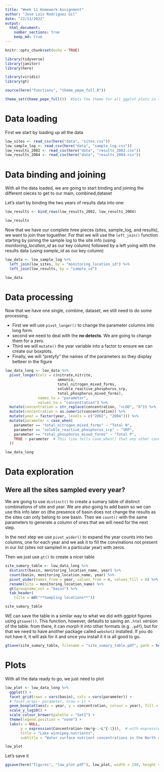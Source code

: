 ```yaml
---
title: "Week 11 Homework Assignment"
author: "Jose Luis Rodriguez Gil"
date: "22/11/2022"
output: 
  html_document:
    number_sections: true
    keep_md: true
---
```


```r
knitr::opts_chunk$set(echo = TRUE)
```

```r

library(tidyverse)
library(janitor)
library(here)

library(viridis)
library(gt)

```


```r

source(here("functions", "theme_pepe_full.R"))

theme_set(theme_pepe_full())  #Sets the theme for all ggplot plots in this .Rmd file (no need to call it in the plot itself)

```

# Data loading

First we start by loading up all the data

```r

low_sites <- read_csv(here("data", "sites.csv"))
low_sample_log <- read_csv(here("data", "sample_log.csv"))
low_results_2002 <- read_csv(here("data", "results_2002.csv"))
low_results_2004 <- read_csv(here("data", "results_2004.csv"))

```

# Data binding and joining

With all the data loaded, we are going to start binding and joining the different oieces to get to our main, combined,dataset

Let's start by binding the two years of results data into one:

```r

low_results <- bind_rows(low_results_2002, low_results_2004)

low_results

```

Now that we have our complete hree pieces (sites, sample_log, and results), we want to join thse toguether. For that we will use the `left_join()` function starting by joining the sample log to the site info (using *monitoring_location_id* as our key column) followed by a left yoing with the results data (using *sample_id* as our key column)

```r

low_data <- low_sample_log %>% 
  left_join(low_sites, by = "monitoring_location_id") %>% 
  left_join(low_results, by = "sample_id")

low_data

```

# Data processing

Now that we have one single, combine, dataset, we still need to do some processing. 

- First we will use `pivot_longer()` to change the parameter columns into long form.
- second we need to deal with the **no detects**. We are going to change them for a zero.
- Third we will `mutate()` the year variable into a factor to ensure we can create our boxplots.
- Finally, we will "pretyfy" the names of the parameters so they display betteer in the figure

```r

low_data_long <- low_data %>% 
  pivot_longer(cols = c(nitrate,nitrite,
                        ammonia,
                        total_nitrogen_mixed_forms,
                        soluble_reactive_phosphorus_srp,
                        total_phosphorus_mixed_forms),
               names_to = "parameter",
               values_to = "concentration") %>% 
  mutate(concentration = str_replace(concentration, "<LOD", "0")) %>% 
  mutate(concentration = as.numeric(concentration)) %>% 
  mutate(year = factor(year, levels = c("2002", "2004"))) %>% 
  mutate(parameter = case_when(
    parameter == "total_nitrogen_mixed_forms" ~ "Total N",
    parameter == "soluble_reactive_phosphorus_srp" ~ "SRP",
    parameter == "total_phosphorus_mixed_forms" ~ "Total P",
    TRUE ~ parameter  # This line tells case_when() that any other case just gets whatever value parameter had already
  ))

low_data_long

```

# Data exploration

## Were all the sites sampled every year?

We are going to use `distinct()` to create a sumary table of distinct combinations of site and year. We are also going to add basin so we can use this info later on (the presence of basin does not change the results as the sites can only belong to one basin. Then we `count()` with the same parameters to generate a column of ones that we will need for the next step.

In the next step we use `pivot_wider()` to expand the year counts into two columns, one for each year and we ask it to fill the convinations not present in our list (sites not sampled in a particular year) with zeros.

Then we just use `gt()` to create a nicer table

```r

site_sumary_table <- low_data_long %>% 
  distinct(basin, monitoring_location_name, year) %>% 
  count(basin, monitoring_location_name, year) %>% 
  pivot_wider(names_from = year, values_from = n, values_fill = 0) %>% 
  rename(Site = monitoring_location_name) %>% 
  gt(groupname_col = "basin") %>% 
  tab_header(
    title = md("**Sampling locations**"))

site_sumary_table

```

WE can save the table in a similar way to what we did with ggplot figures using `gtsave(()`. This function, however, defaults to saving an `.html` version of the table. from there, it can morph it into other formats (e.g. `.pdf`), but for that we need to have another package called `webshot2` installed. If you do not have it, it will ask for it and once you install it it is all good to go.

```r
gtsave(site_sumary_table, filename = "site_sumary_table.pdf", path = here("figures"))
```

# Plots

With all the data ready to go, we just need to plot

```r

low_plot <- low_data_long %>% 
  ggplot() +
  facet_grid(rows = vars(basin), cols = vars(parameter)) +
  # facet_wrap(~ parameter, nrow = 1) +
  geom_boxplot(aes(x = year, y = concentration, colour = year), fill = NA) +
  scale_y_log10() +
  scale_colour_brewer(palette = "Set1") +
  theme(legend.position = "none") +
  labs(x = NULL,
       y = expression(Concentration~(mu*g~.~L^{-1})),  # with expression() you can plot math. "~" means a space
       title = "Lake winnipeg nutrients",
       subtitle = "Water surface nutrient concentrations in the North and South basins for 2002 and 2004")

low_plot

```

Let's save it

```r

ggsave(here("figures", "low_plot.pdf"), low_plot, width = 190, height = 120, units = "mm")


```








